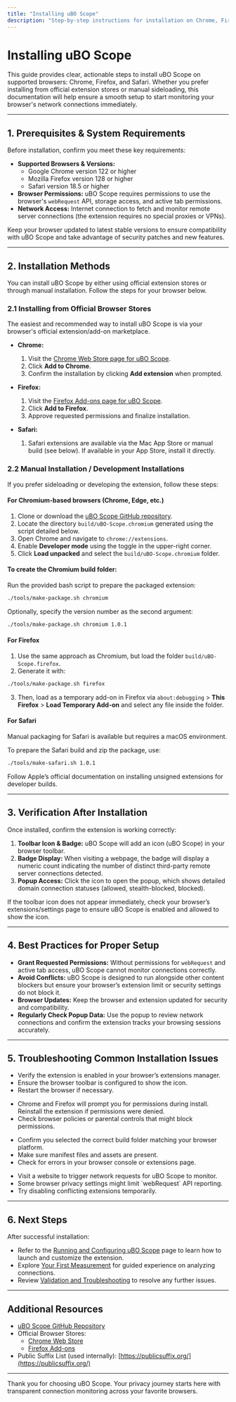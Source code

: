 ```yaml
---
title: "Installing uBO Scope"
description: "Step-by-step instructions for installation on Chrome, Firefox, and Safari. Includes direct links to relevant extension stores, manual installation options where available, and best practices for ensuring proper setup."
---
```


# Installing uBO Scope

This guide provides clear, actionable steps to install uBO Scope on supported browsers: Chrome, Firefox, and Safari. Whether you prefer installing from official extension stores or manual sideloading, this documentation will help ensure a smooth setup to start monitoring your browser's network connections immediately.

---

## 1. Prerequisites & System Requirements

Before installation, confirm you meet these key requirements:

- **Supported Browsers & Versions:**
  - Google Chrome version 122 or higher
  - Mozilla Firefox version 128 or higher
  - Safari version 18.5 or higher
- **Browser Permissions:** uBO Scope requires permissions to use the browser's `webRequest` API, storage access, and active tab permissions.
- **Network Access:** Internet connection to fetch and monitor remote server connections (the extension requires no special proxies or VPNs).

<Tip>
Keep your browser updated to latest stable versions to ensure compatibility with uBO Scope and take advantage of security patches and new features.
</Tip>

---

## 2. Installation Methods

You can install uBO Scope by either using official extension stores or through manual installation. Follow the steps for your browser below.

### 2.1 Installing from Official Browser Stores

The easiest and recommended way to install uBO Scope is via your browser's official extension/add-on marketplace.

- **Chrome:**
  1. Visit the [Chrome Web Store page for uBO Scope](https://chromewebstore.google.com/detail/ubo-scope/bbdpgcaljkaaigfcomhidmneffjjjfgp).
  2. Click **Add to Chrome**.
  3. Confirm the installation by clicking **Add extension** when prompted.

- **Firefox:**
  1. Visit the [Firefox Add-ons page for uBO Scope](https://addons.mozilla.org/firefox/addon/ubo-scope/).
  2. Click **Add to Firefox**.
  3. Approve requested permissions and finalize installation.

- **Safari:**
  1. Safari extensions are available via the Mac App Store or manual build (see below). If available in your App Store, install it directly.


### 2.2 Manual Installation / Development Installations

If you prefer sideloading or developing the extension, follow these steps:

#### For Chromium-based browsers (Chrome, Edge, etc.)

1. Clone or download the [uBO Scope GitHub repository](https://github.com/gorhill/uBO-Scope).
2. Locate the directory `build/uBO-Scope.chromium` generated using the script detailed below.
3. Open Chrome and navigate to `chrome://extensions`.
4. Enable **Developer mode** using the toggle in the upper-right corner.
5. Click **Load unpacked** and select the `build/uBO-Scope.chromium` folder.

#### To create the Chromium build folder:

Run the provided bash script to prepare the packaged extension:

```bash
./tools/make-package.sh chromium
```

Optionally, specify the version number as the second argument:

```bash
./tools/make-package.sh chromium 1.0.1
```

#### For Firefox

1. Use the same approach as Chromium, but load the folder `build/uBO-Scope.firefox`.
2. Generate it with:

```bash
./tools/make-package.sh firefox
```

3. Then, load as a temporary add-on in Firefox via `about:debugging` > **This Firefox** > **Load Temporary Add-on** and select any file inside the folder.

#### For Safari

Manual packaging for Safari is available but requires a macOS environment.

To prepare the Safari build and zip the package, use:

```bash
./tools/make-safari.sh 1.0.1
```

Follow Apple’s official documentation on installing unsigned extensions for developer builds.

---

## 3. Verification After Installation

Once installed, confirm the extension is working correctly:

1. **Toolbar Icon & Badge:** uBO Scope will add an icon (uBO Scope) in your browser toolbar.
2. **Badge Display:** When visiting a webpage, the badge will display a numeric count indicating the number of distinct third-party remote server connections detected.
3. **Popup Access:** Click the icon to open the popup, which shows detailed domain connection statuses (allowed, stealth-blocked, blocked).

<Tip>
If the toolbar icon does not appear immediately, check your browser’s extensions/settings page to ensure uBO Scope is enabled and allowed to show the icon.
</Tip>

---

## 4. Best Practices for Proper Setup

- **Grant Requested Permissions:** Without permissions for `webRequest` and active tab access, uBO Scope cannot monitor connections correctly.
- **Avoid Conflicts:** uBO Scope is designed to run alongside other content blockers but ensure your browser’s extension limit or security settings do not block it.
- **Browser Updates:** Keep the browser and extension updated for security and compatibility.
- **Regularly Check Popup Data:** Use the popup to review network connections and confirm the extension tracks your browsing sessions accurately.

---

## 5. Troubleshooting Common Installation Issues

<AccordionGroup title="Common Installation Issues">
  <Accordion title="Extension Icon Not Showing">
    <ul>
      <li>Verify the extension is enabled in your browser’s extensions manager.</li>
      <li>Ensure the browser toolbar is configured to show the icon.</li>
      <li>Restart the browser if necessary.</li>
    </ul>
  </Accordion>
  <Accordion title="Permissions Denied or Missing">
    <ul>
      <li>Chrome and Firefox will prompt you for permissions during install. Reinstall the extension if permissions were denied.</li>
      <li>Check browser policies or parental controls that might block permissions.</li>
    </ul>
  </Accordion>
  <Accordion title="Manual Installation Fails to Load">
    <ul>
      <li>Confirm you selected the correct build folder matching your browser platform.</li>
      <li>Make sure manifest files and assets are present.</li>
      <li>Check for errors in your browser console or extensions page.</li>
    </ul>
  </Accordion>
  <Accordion title='Popup Shows "NO DATA" or No Network Connections'>
    <ul>
      <li>Visit a website to trigger network requests for uBO Scope to monitor.</li>
      <li>Some browser privacy settings might limit `webRequest` API reporting.</li>
      <li>Try disabling conflicting extensions temporarily.</li>
    </ul>
  </Accordion>
</AccordionGroup>

---

## 6. Next Steps

After successful installation:

- Refer to the [Running and Configuring uBO Scope](https://example.com/getting-started/first-steps-usage-validation/running-and-configuring) page to learn how to launch and customize the extension.
- Explore [Your First Measurement](https://example.com/getting-started/first-steps-usage-validation/first-successful-run) for guided experience on analyzing connections.
- Review [Validation and Troubleshooting](https://example.com/getting-started/first-steps-usage-validation/validation-and-troubleshooting) to resolve any further issues.

---

## Additional Resources

- [uBO Scope GitHub Repository](https://github.com/gorhill/uBO-Scope)
- Official Browser Stores:
  - [Chrome Web Store](https://chromewebstore.google.com/detail/ubo-scope/bbdpgcaljkaaigfcomhidmneffjjjfgp)
  - [Firefox Add-ons](https://addons.mozilla.org/firefox/addon/ubo-scope/)
- Public Suffix List (used internally): [https://publicsuffix.org/](https://publicsuffix.org/)


---

Thank you for choosing uBO Scope. Your privacy journey starts here with transparent connection monitoring across your favorite browsers.